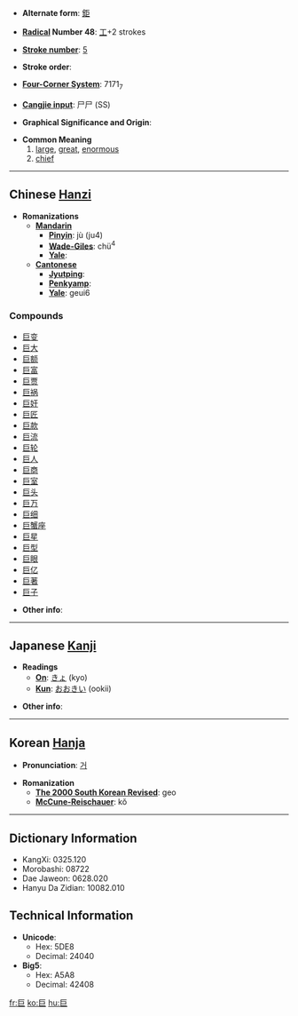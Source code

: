 * '''Alternate form''': [[鉅]]

* '''[[Wiktionary:Chinese radical index| Radical]] Number 48''': [[Wiktionary:Chinese radical index 工|工]]+2 strokes

* '''[[Wiktionary:Chinese total strokes index|Stroke number]]''': [[Wiktionary:Chinese total strokes index 5|5]]

* '''Stroke order''': 

* '''[[Wiktionary:Chinese four corner index|Four-Corner System]]''': 7171<sub>7</sub>

* '''[[Wiktionary:Chinese Cangjie index|Cangjie input]]''': 尸尸 (SS)

* '''Graphical Significance and Origin''': 

* '''Common Meaning'''
*# [[large]], [[great]], [[enormous]]
*# [[chief]]

----

== Chinese [[Hanzi]] ==

* '''Romanizations'''
** '''[[Mandarin]]'''
*** '''[[Pinyin]]''': jù (ju4)
*** '''[[Wade-Giles]]''': chü<sup>4</sup>
*** '''[[Yale]]''': 
** '''[[Cantonese]]'''
*** '''[[Jyutping]]''':
*** '''[[Penkyamp]]''': 
*** '''[[Yale]]''': geui6

===Compounds===
*[[巨变]]
*[[巨大]]
*[[巨额]]
*[[巨富]]
*[[巨贾]]
*[[巨祸]]
*[[巨奸]]
*[[巨匠]]
*[[巨款]]
*[[巨流]]
*[[巨轮]]
*[[巨人]]
*[[巨商]]
*[[巨室]]
*[[巨头]]
*[[巨万]]
*[[巨细]]
*[[巨蟹座]]
*[[巨星]]
*[[巨型]]
*[[巨眼]]
*[[巨亿]]
*[[巨著]]
*[[巨子]]

* '''Other info''': 

----

== Japanese [[Kanji]] ==

* '''Readings'''
** '''[[On]]''': [[きょ]] (kyo)
** '''[[Kun]]''': [[おおきい]] (ookii)

* '''Other info''':  

----

== Korean [[Hanja]] ==

* '''Pronunciation''': [[거]]

* '''Romanization'''
** '''[[The 2000 South Korean Revised Romanization|The 2000 South Korean Revised]]''': geo
** '''[[McCune-Reischauer]]''': kŏ

----

== Dictionary Information ==

* KangXi: 0325.120
* Morobashi: 08722
* Dae Jaweon: 0628.020
* Hanyu Da Zidian: 10082.010

== Technical Information ==

* '''Unicode''':
** Hex: 5DE8
** Decimal: 24040
* '''Big5''':
** Hex: A5A8
** Decimal: 42408

[[fr:巨]]
[[ko:巨]]
[[hu:巨]]